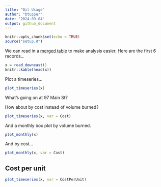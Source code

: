 ```yaml
---
title: "Oil Usage"
author: "btupper"
date: "2024-09-04"
output: github_document
---
```


```r
knitr::opts_chunk$set(echo = TRUE)
source("setup.R")
```

We can read in a [merged table](https://docs.google.com/spreadsheets/d/1Ro1yU67PyDezR2tFYaSLomV7pfX_RGl4IGBuLsnAeW0/edit?usp=drive_link) to make analysis easier.  Here are the first 6 records...

```r
x = read_downeast() 
knitr::kable(head(x))
```

Plot a timeseries...

```r
plot_timeseries(x)
```

What's going on at 97 Main St?


How about by cost instead of volume burned?

```r
plot_timeseries(x, var = Cost)
```


And a monthly box plot by volume burned.

```r
plot_monthly(x)
```

And by cost...

```r
plot_monthly(x, var = Cost)
```

## Cost per unit

```r
plot_timeseries(x, var = CostPerUnit)
```